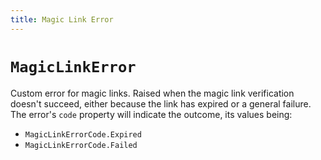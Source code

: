 ```yaml
---
title: Magic Link Error
---
```



# `MagicLinkError`

Custom error for magic links. Raised when the magic link verification doesn't succeed, either because the link has expired or a general failure. The error's `code` property will indicate the outcome, its values being:

- `MagicLinkErrorCode.Expired`
- `MagicLinkErrorCode.Failed`
